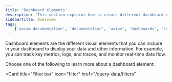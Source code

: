 ```yaml
---
title: 'Dashboard elements'
description: 'This section explains how to create different dashboard elements and add them to your dashboard.'
sidebarTitle: Overview
tags:
    ['axiom documentation', 'documentation', 'axiom', 'dashboards', 'collaboration', 'queries', 'visualizations', 'filters', 'charts', 'simple query builder', 'advanced query builder']
---
```


Dashboard elements are the different visual elements that you can include in your dashboard to display your data and other information. For example, you can track key metrics, logs, and traces, and monitor real-time data flow.

Choose one of the following to learn more about a dashboard element:

<Card
    title="Filter bar"
    icon="filter"
    href="/query-data/filters"
>
</Card>
<Card
    title="Log stream"
    icon="screencast"
    href="/dashboard-elements/log-stream"
>
</Card>
<Card
    title="Note"
    icon="note-sticky"
    href="/dashboard-elements/note"
>
<Card
    title="Scatter plot"
    icon="chart-scatter"
    href="/dashboard-elements/scatter-plot"
>
</Card>
<Card
    title="Statistic"
    icon="1"
    href="/dashboard-elements/statistic"
>
</Card>
<Card
    title="Table"
    icon="table"
    href="/dashboard-elements/table"
>
</Card>
<Card
    title="Time series"
    icon="chart-line"
    href="/dashboard-elements/time-series"
>
</Card>